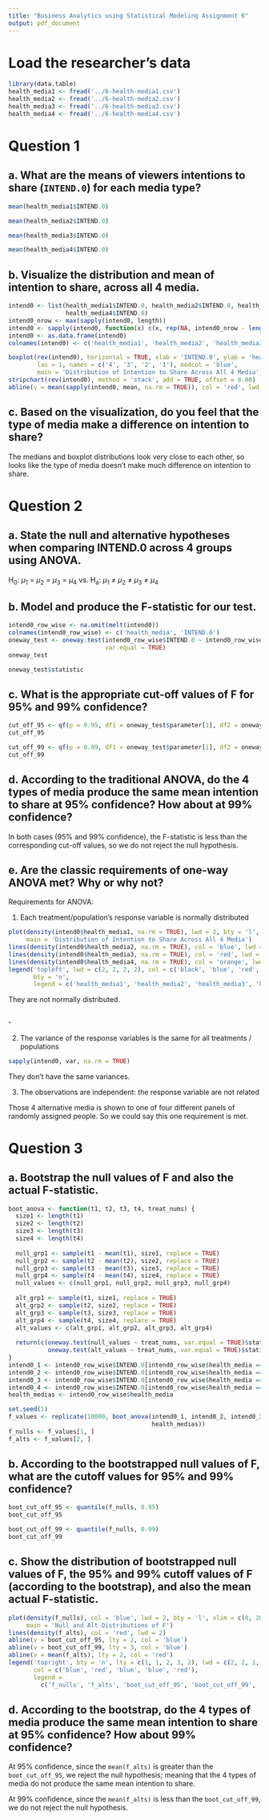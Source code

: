 ```yaml
---
title: "Business Analytics using Statistical Modeling Assignment 6"
output: pdf_document
---
```


# Load the researcher's data

```r
library(data.table)
health_media1 <- fread('../6-health-media1.csv')
health_media2 <- fread('../6-health-media2.csv')
health_media3 <- fread('../6-health-media3.csv')
health_media4 <- fread('../6-health-media4.csv')
```

# Question 1

## a. What are the means of viewers intentions to share (`INTEND.0`) for each media type?

```r
mean(health_media1$INTEND.0)

mean(health_media2$INTEND.0)

mean(health_media3$INTEND.0)

mean(health_media4$INTEND.0)
```
\newpage
## b. Visualize the distribution and mean of intention to share, across all 4 media.

```r
intend0 <- list(health_media1$INTEND.0, health_media2$INTEND.0, health_media3$INTEND.0,
                health_media4$INTEND.0)
intend0_nrow <- max(sapply(intend0, length))
intend0 <- sapply(intend0, function(x) c(x, rep(NA, intend0_nrow - length(x))))
intend0 <- as.data.frame(intend0)
colnames(intend0) <- c('health_media1', 'health_media2', 'health_media3', 'health_media4')

boxplot(rev(intend0), horizontal = TRUE, xlab = 'INTEND.0', ylab = 'health_media',
        las = 1, names = c('4', '3', '2', '1'), medcol = 'blue', 
        main = 'Distribution of Intention to Share Across All 4 Media')
stripchart(rev(intend0), method = 'stack', add = TRUE, offset = 0.08)
abline(v = mean(sapply(intend0, mean, na.rm = TRUE)), col = 'red', lwd = 2)
```

## c. Based on the visualization, do you feel that the type of media make a difference on intention to share?
The medians and boxplot distributions look very close to each other, so looks like the type of media doesn't make much difference on intention to share.

# Question 2

## a. State the null and alternative hypotheses when comparing INTEND.0 across 4 groups using ANOVA.
H~0~: $\mu$~1~ = $\mu$~2~ = $\mu$~3~ = $\mu$~4~
vs.
H~a~: $\mu$~1~ $\neq$ $\mu$~2~ $\neq$ $\mu$~3~ $\neq$ $\mu$~4~

## b. Model and produce the F-statistic for our test.

```r
intend0_row_wise <- na.omit(melt(intend0))
colnames(intend0_row_wise) <- c('health_media', 'INTEND.0')
oneway_test <- oneway.test(intend0_row_wise$INTEND.0 ~ intend0_row_wise$health_media,
                           var.equal = TRUE)
oneway_test

oneway_test$statistic
```

## c. What is the appropriate cut-off values of F for 95% and 99% confidence?

```r
cut_off_95 <- qf(p = 0.95, df1 = oneway_test$parameter[1], df2 = oneway_test$parameter[2])
cut_off_95

cut_off_99 <- qf(p = 0.99, df1 = oneway_test$parameter[1], df2 = oneway_test$parameter[2])
cut_off_99
```

## d. According to the traditional ANOVA, do the 4 types of media produce the same mean intention to share at 95% confidence? How about at 99% confidence?
In both cases (95% and 99% confidence), the F-statistic is less than the corresponding cut-off values, so we do not reject the null hypothesis.
\newpage

## e. Are the classic requirements of one-way ANOVA met? Why or why not?
Requirements for ANOVA:

1. Each treatment/population's response variable is normally distributed

```r
plot(density(intend0$health_media1, na.rm = TRUE), lwd = 2, bty = 'l', ylim = c(0, 0.3),
     main = 'Distribution of Intention to Share Across All 4 Media')
lines(density(intend0$health_media2, na.rm = TRUE), col = 'blue', lwd = 2)
lines(density(intend0$health_media3, na.rm = TRUE), col = 'red', lwd = 2)
lines(density(intend0$health_media4, na.rm = TRUE), col = 'orange', lwd = 2)
legend('topleft', lwd = c(2, 2, 2, 2), col = c('black', 'blue', 'red', 'orange'),
       bty = 'n',
       legend = c('health_media1', 'health_media2', 'health_media3', 'health_media4'))
```

They are not normally distributed.

### .

2. The variance of the response variables is the same for all treatments / populations

```r
sapply(intend0, var, na.rm = TRUE)
```

They don't have the same variances.
\newpage

3. The observations are independent: the response variable are not related

Those 4 alternative media is shown to one of four different panels of randomly assigned people. So we could say this one requirement is met.

# Question 3

## a. Bootstrap the null values of F and also the actual F-statistic.

```r
boot_anova <- function(t1, t2, t3, t4, treat_nums) {
  size1 <- length(t1)
  size2 <- length(t2)
  size3 <- length(t3)
  size4 <- length(t4)
  
  null_grp1 <- sample(t1 - mean(t1), size1, replace = TRUE)
  null_grp2 <- sample(t2 - mean(t2), size2, replace = TRUE)
  null_grp3 <- sample(t3 - mean(t3), size3, replace = TRUE)
  null_grp4 <- sample(t4 - mean(t4), size4, replace = TRUE)
  null_values <- c(null_grp1, null_grp2, null_grp3, null_grp4)
  
  alt_grp1 <- sample(t1, size1, replace = TRUE)
  alt_grp2 <- sample(t2, size2, replace = TRUE)
  alt_grp3 <- sample(t3, size3, replace = TRUE)
  alt_grp4 <- sample(t4, size4, replace = TRUE)
  alt_values <- c(alt_grp1, alt_grp2, alt_grp3, alt_grp4)
  
  return(c(oneway.test(null_values ~ treat_nums, var.equal = TRUE)$statistic,
           oneway.test(alt_values ~ treat_nums, var.equal = TRUE)$statistic))
}
intend0_1 <- intend0_row_wise$INTEND.0[intend0_row_wise$health_media == 'health_media1']
intend0_2 <- intend0_row_wise$INTEND.0[intend0_row_wise$health_media == 'health_media2']
intend0_3 <- intend0_row_wise$INTEND.0[intend0_row_wise$health_media == 'health_media3']
intend0_4 <- intend0_row_wise$INTEND.0[intend0_row_wise$health_media == 'health_media4']
health_medias <- intend0_row_wise$health_media

set.seed(1)
f_values <- replicate(10000, boot_anova(intend0_1, intend0_2, intend0_3, intend0_4,
                                        health_medias))
f_nulls <- f_values[1, ]
f_alts <- f_values[2, ]
```
\newpage

## b. According to the bootstrapped null values of F, what are the cutoff values for 95% and 99% confidence?

```r
boot_cut_off_95 <- quantile(f_nulls, 0.95)
boot_cut_off_95

boot_cut_off_99 <- quantile(f_nulls, 0.99)
boot_cut_off_99
```
\newpage
## c. Show the distribution of bootstrapped null values of F, the 95% and 99% cutoff values of F (according to the bootstrap), and also the mean actual F-statistic.

```r
plot(density(f_nulls), col = 'blue', lwd = 2, bty = 'l', xlim = c(0, 20),
     main = 'Null and Alt Distributions of F')
lines(density(f_alts), col = 'red', lwd = 2)
abline(v = boot_cut_off_95, lty = 2, col = 'blue')
abline(v = boot_cut_off_99, lty = 3, col = 'blue')
abline(v = mean(f_alts), lty = 2, col = 'red')
legend('topright', bty = 'n', lty = c(1, 1, 2, 3, 2), lwd = c(2, 2, 1, 1, 1),
       col = c('blue', 'red', 'blue', 'blue', 'red'),
       legend =
         c('f_nulls', 'f_alts', 'boot_cut_off_95', 'boot_cut_off_99', 'mean(f_alts)'))
```

## d. According to the bootstrap, do the 4 types of media produce the same mean intention to share at 95% confidence? How about 99% confidence?
At 95% confidence, since the `mean(f_alts)` is greater than the `boot_cut_off_95`, we reject the null hypothesis; meaning that the 4 types of media do not produce the same mean intention to share.

At 99% confidence, since the `mean(f_alts)` is less than the `boot_cut_off_99`, we do not reject the null hypothesis.